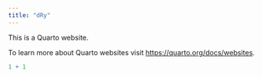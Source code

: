 ```yaml
---
title: "dRy"
---
```


This is a Quarto website.

To learn more about Quarto websites visit <https://quarto.org/docs/websites>.

```r
1 + 1
```
